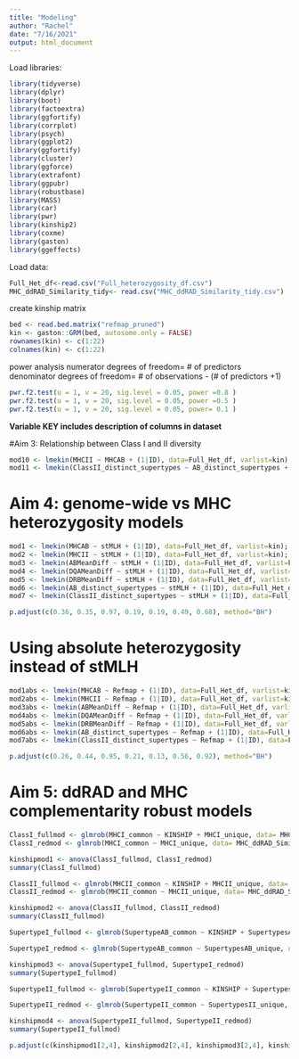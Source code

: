 ```yaml
---
title: "Modeling"
author: "Rachel"
date: "7/16/2021"
output: html_document
---
```


Load libraries:
```r
library(tidyverse)
library(dplyr)
library(boot)
library(factoextra)
library(ggfortify)
library(corrplot)
library(psych)
library(ggplot2)
library(ggfortify)
library(cluster)
library(ggforce)
library(extrafont)
library(ggpubr)
library(robustbase)
library(MASS)
library(car)
library(pwr)
library(kinship2)
library(coxme)
library(gaston)
library(ggeffects)
```

Load data:
```r
Full_Het_df<-read.csv("Full_heterozygosity_df.csv")
MHC_ddRAD_Similarity_tidy<- read.csv("MHC_ddRAD_Similarity_tidy.csv")
```

create kinship matrix
```r
bed <- read.bed.matrix("refmap_pruned")
kin <- gaston::GRM(bed, autosome.only = FALSE)
rownames(kin) <- c(1:22)
colnames(kin) <- c(1:22)
```

power analysis
numerator degrees of freedom= # of predictors
denominator degrees of freedom= # of observations - (# of predictors +1)
```r
pwr.f2.test(u = 1, v = 20, sig.level = 0.05, power =0.8 )
pwr.f2.test(u = 1, v = 20, sig.level = 0.05, power =0.5 )
pwr.f2.test(u = 1, v = 20, sig.level = 0.05, power= 0.1 )
```

**Variable KEY includes description of columns in dataset** 

#Aim 3: Relationship between Class I and II diversity
```r
mod10 <- lmekin(MHCII ~ MHCAB + (1|ID), data=Full_Het_df, varlist=kin); mod10
mod11 <- lmekin(ClassII_distinct_supertypes ~ AB_distinct_supertypes + (1|ID), data=Full_Het_df, varlist=kin); mod11
```


# Aim 4: genome-wide vs MHC heterozygosity models
```r
mod1 <- lmekin(MHCAB ~ stMLH + (1|ID), data=Full_Het_df, varlist=kin); mod1
mod2 <- lmekin(MHCII ~ stMLH + (1|ID), data=Full_Het_df, varlist=kin); mod2
mod3 <- lmekin(ABMeanDiff ~ stMLH + (1|ID), data=Full_Het_df, varlist=kin); mod3
mod4 <- lmekin(DQAMeanDiff ~ stMLH + (1|ID), data=Full_Het_df, varlist=kin); mod4
mod5 <- lmekin(DRBMeanDiff ~ stMLH + (1|ID), data=Full_Het_df, varlist=kin); mod5
mod6 <- lmekin(AB_distinct_supertypes ~ stMLH + (1|ID), data=Full_Het_df, varlist=kin); mod6
mod7 <- lmekin(ClassII_distinct_supertypes ~ stMLH + (1|ID), data=Full_Het_df, varlist=kin); mod7
```

```r
p.adjust(c(0.36, 0.35, 0.97, 0.19, 0.19, 0.49, 0.68), method="BH")
```

# Using absolute heterozygosity instead of stMLH
```r
mod1abs <- lmekin(MHCAB ~ Refmap + (1|ID), data=Full_Het_df, varlist=kin); mod1abs
mod2abs <- lmekin(MHCII ~ Refmap + (1|ID), data=Full_Het_df, varlist=kin); mod2abs
mod3abs <- lmekin(ABMeanDiff ~ Refmap + (1|ID), data=Full_Het_df, varlist=kin); mod3abs
mod4abs <- lmekin(DQAMeanDiff ~ Refmap + (1|ID), data=Full_Het_df, varlist=kin); mod4abs
mod5abs <- lmekin(DRBMeanDiff ~ Refmap + (1|ID), data=Full_Het_df, varlist=kin); mod5abs
mod6abs <- lmekin(AB_distinct_supertypes ~ Refmap + (1|ID), data=Full_Het_df, varlist=kin); mod6abs
mod7abs <- lmekin(ClassII_distinct_supertypes ~ Refmap + (1|ID), data=Full_Het_df, varlist=kin); mod7abs
```

```r
p.adjust(c(0.26, 0.44, 0.95, 0.21, 0.13, 0.56, 0.92), method="BH")
```





# Aim 5: ddRAD and MHC complementarity robust models
```r
ClassI_fullmod <- glmrob(MHCI_common ~ KINSHIP + MHCI_unique, data= MHC_ddRAD_Similarity_tidy, family=poisson);
ClassI_redmod <- glmrob(MHCI_common ~ MHCI_unique, data= MHC_ddRAD_Similarity_tidy, family=poisson);

kinshipmod1 <- anova(ClassI_fullmod, ClassI_redmod)
summary(ClassI_fullmod)
```

```r
ClassII_fullmod <- glmrob(MHCII_common ~ KINSHIP + MHCII_unique, data= MHC_ddRAD_Similarity_tidy, family=poisson);
ClassII_redmod <- glmrob(MHCII_common ~ MHCII_unique, data= MHC_ddRAD_Similarity_tidy, family=poisson);

kinshipmod2 <- anova(ClassII_fullmod, ClassII_redmod)
summary(ClassII_fullmod)
```


```r
SupertypeI_fullmod <- glmrob(SupertypeAB_common ~ KINSHIP + SupertypesAB_unique, data= MHC_ddRAD_Similarity_tidy, family= poisson)

SupertypeI_redmod <- glmrob(SupertypeAB_common ~ SupertypesAB_unique, data= MHC_ddRAD_Similarity_tidy, family= poisson)

kinshipmod3 <- anova(SupertypeI_fullmod, SupertypeI_redmod)
summary(SupertypeI_fullmod)
```


```r
SupertypeII_fullmod <- glmrob(SupertypeII_common ~ KINSHIP + SupertypesII_unique, data= MHC_ddRAD_Similarity_tidy, family= poisson)

SupertypeII_redmod <- glmrob(SupertypeII_common ~ SupertypesII_unique, data= MHC_ddRAD_Similarity_tidy, family= poisson)

kinshipmod4 <- anova(SupertypeII_fullmod, SupertypeII_redmod)
summary(SupertypeII_fullmod)
```

```r
p.adjust(c(kinshipmod1[2,4], kinshipmod2[2,4], kinshipmod3[2,4], kinshipmod4[2,4]), method="BH")
```
